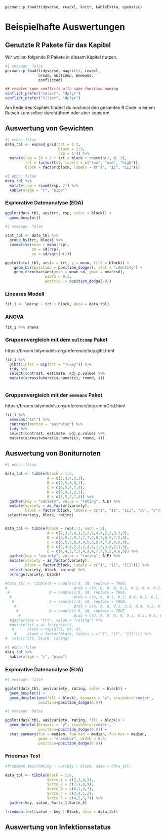 ```r
pacman::p_load(tidyverse, readxl, knitr, kableExtra, openxlsx)
```

# Beispielhafte Auswertungen

## Genutzte R Pakete für das Kapitel

Wir wollen folgende R Pakete in diesem Kapitel nutzen.

```r
#| message: false
pacman::p_load(tidyverse, magrittr, readxl, 
               broom, multcomp, emmeans, 
               conflicted)

## resolve some conflicts with same function naming
conflict_prefer("select", "dplyr")
conflict_prefer("filter", "dplyr")
```

Am Ende des Kapitels findest du nochmal den gesamten R Code in einem Rutsch zum selber durchführen oder aber kopieren.

## Auswertung von Gewichten

```r
#| echo: false
data_tbl <- expand_grid(trt = 1:3, 
                        block = 1:3,
                        rep = 1:4) %>% 
  mutate(rsp = 10 + 2 * trt + block + rnorm(n(), 0, 2),
         trt = factor(trt, labels = c("low", "mid", "high")),
         block = factor(block, labels = c("I", "II", "III")))
```

```r
#| echo: false
data_tbl %>% 
  mutate(rsp = round(rsp, 2)) %>% 
  kable(align = "c", "pipe")
```

### Explorative Datenanalyse (EDA)

```r
ggplot(data_tbl, aes(trt, rsp, color = block)) +
  geom_boxplot()
```

```r
#| message: false

stat_tbl <- data_tbl %>% 
  group_by(trt, block) %>% 
  summarise(mean = mean(rsp),
            sd = sd(rsp),
            se = sd/sqrt(n()))

ggplot(stat_tbl, aes(x = trt, y = mean, fill = block)) + 
    geom_bar(position = position_dodge(), stat = "identity") +
    geom_errorbar(aes(ymin = mean-sd, ymax = mean+sd),
                  width = 0.2,
                  position = position_dodge(.9))
```

### Lineares Modell

```r
fit_1 <- lm(rsp ~ trt + block, data = data_tbl)

```

### ANOVA

```r
fit_1 %>% anova
```

### Gruppenvergleich mit dem `multcomp` Paket

https://broom.tidymodels.org/reference/tidy.glht.html

```r

fit_1 %>% 
  glht(linfct = mcp(trt = "Tukey")) %>% 
  tidy %>% 
  select(contrast, estimate, adj.p.value) %>% 
  mutate(across(where(is.numeric), round, 4))



```

### Gruppenvergleich mit der `emmeans` Paket

https://broom.tidymodels.org/reference/tidy.emmGrid.html

```r
fit_1 %>% 
  emmeans("trt") %>% 
  contrast(method = "pairwise") %>% 
  tidy %>% 
  select(contrast, estimate, adj.p.value) %>% 
  mutate(across(where(is.numeric), round, 4))

```

## Auswertung von Boniturnoten

```r
#| echo: false 

data_tbl <- tibble(block = 1:5,
                   A = c(2,3,4,3,2),
                   B = c(7,9,8,9,7),
                   C = c(6,5,4,7,4),
                   D = c(2,4,1,2,3),
                   E = c(4,5,3,7,6)) %>%
  gather(key = "variety", value = "rating", A:E) %>% 
  mutate(variety = as_factor(variety),
         block = factor(block, labels = c("I", "II", "III", "IV", "V"))) %>% 
 select(variety, block, rating)


data_tbl <- tibble(block = rep(1:3, each = 5),
                   A = c(2,3,3,4,1,3,2,2,4,4,2,2,3,1,2),
                   B = c(8,9,8,9,7,7,7,8,8,7,8,9,7,9,8),
                   C = c(6,5,5,6,4,4,5,3,6,4,7,6,4,6,4),
                   D = c(2,4,1,2,2,2,4,4,1,3,3,4,2,1,3),
                   E = c(4,4,2,7,5,4,3,4,7,7,5,5,4,6,6)) %>%
  gather(key = "variety", value = "rating", A:E) %>% 
  mutate(variety = as_factor(variety),
         block = factor(block, labels = c("I", "II", "III"))) %>% 
  select(variety, block, rating) %>% 
  arrange(variety, block)  

#data_tbl <- tibble(A = sample(1:9, 18, replace = TRUE, 
#                              prob = c(0, 0, 0, 0, 0.1, 0.2, 0.4, 0.2, 0.1)),
 #                  B = sample(1:9, 18, replace = TRUE, 
  #                            prob = c(0, 0, 0.1, 0.2, 0.4, 0.2, 0.1, 0, 0)),
   #                C = sample(1:9, 18, replace = TRUE, 
    #                          prob = c(0, 0, 0, 0.1, 0.2, 0.4, 0.2, 0.1, 0)),
     #              D = sample(1:9, 18, replace = TRUE, 
      #                        prob = c(0, 0, 0, 0, 0, 0.1, 0.2, 0.4, 0.3))) %>% 
  #gather(key = "trt", value = "rating") %>% 
  #mutate(trt = as_factor(trt), 
   #      block = rep(gl(3, 6), 4),
    #     block = factor(block, labels = c("I", "II", "III"))) %>% 
#  select(trt, block, rating)

```

```r
#| echo: false
data_tbl %>% 
  kable(align = "c", "pipe")
```

### Explorative Datenanalyse (EDA)

```r
#| message: false

ggplot(data_tbl, aes(variety, rating, color = block)) +
  geom_boxplot() +
  geom_dotplot(aes(fill = block), binaxis = "y", stackdir='center', 
               position=position_dodge(0.8))  

```

```r
#| message: false

ggplot(data_tbl, aes(variety, rating, fill = block)) +
  geom_dotplot(binaxis = "y", stackdir='center', 
               position=position_dodge(0.8)) +
  stat_summary(fun = median, fun.min = median, fun.max = median,
               geom = "crossbar", width = 0.5, 
               position=position_dodge(0.8)) 

```

### Friedman Test

```r

#friedman.test(rating ~ variety | block, data = data_tbl)

data_tbl <- tibble(Block = 1:4,
                   Sorte_1 = c(2,3,4,3),
                   Sorte_2 = c(7,9,8,9),
                   Sorte_3 = c(6,5,4,7),
                   Sorte_4 = c(2,4,1,2),
                   Sorte_5 = c(4,5,3,7)) %>%
  gather(key, value, Sorte_1:Sorte_5)

friedman.test(value ~ key | Block, data = data_tbl)


```

## Auswertung von Infektionsstatus
